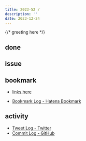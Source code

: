 ```yaml
---
title: 2023-52 / 
description: ''
date: 2023-12-24
---
```


{/* greeting here */}

## done

### 

## issue

### 

## bookmark

- [links here]()


- [Bookmark Log - Hatena Bookmark](https://b.hatena.ne.jp/Ryo_K/bookmark)

## activity

<Tweet tweetLink="" />
<Instagram instagramId="" />
<YouTube youTubeId="" />

- [Tweet Log - Twitter](https://twitter.com/search?q=(from%3Alegnoh)%20until%3A2023-12-24%20since%3A2023-12-18%20-filter%3Areplies&src=typed_query)
- [Commit Log - GitHub](https://github.com/legnoh?tab=overview&from=2023-12-18&to=2023-12-24)
